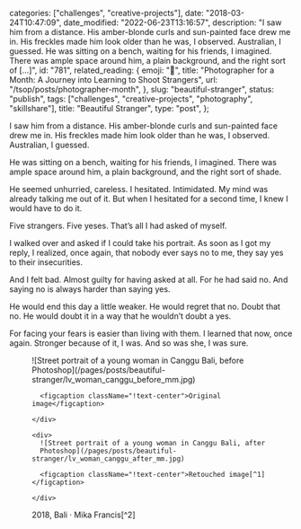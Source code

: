 
  categories: ["challenges", "creative-projects"],
  date: "2018-03-24T10:47:09",
  date_modified: "2022-06-23T13:16:57",
  description:
    "I saw him from a distance. His amber-blonde curls and sun-painted face drew me in. His freckles made him look older than he was, I observed. Australian, I guessed. He was sitting on a bench, waiting for his friends, I imagined. There was ample space around him, a plain background, and the right sort of […]",
  id: "781",
  related_reading: {
    emoji: "📸",
    title:
      "Photographer for a Month: A Journey into Learning to Shoot Strangers",
    url: "/tsop/posts/photographer-month",
  },
  slug: "beautiful-stranger",
  status: "publish",
  tags: ["challenges", "creative-projects", "photography", "skillshare"],
  title: "Beautiful Stranger",
  type: "post",
};


I saw him from a distance. His amber-blonde curls and sun-painted face drew me in. His freckles made him look older than he was, I observed. Australian, I guessed.

He was sitting on a bench, waiting for his friends, I imagined. There was ample space around him, a plain background, and the right sort of shade.

He seemed unhurried, careless. I hesitated. Intimidated. My mind was already talking me out of it. But when I hesitated for a second time, I knew I would have to do it.

Five strangers. Five yeses. That’s all I had asked of myself.

I walked over and asked if I could take his portrait. As soon as I got my reply, I realized, once again, that nobody ever says no to me, they say yes to their insecurities.

And I felt bad. Almost guilty for having asked at all. For he had said no. And saying no is always harder than saying yes.

He would end this day a little weaker. He would regret that no. Doubt that no. He would doubt it in a way that he wouldn’t doubt a yes.

For facing your fears is easier than living with them. I learned that now, once again. Stronger because of it, I was. And so was she, I was sure.

<figure>
  <div className="flex gap-2">
    <div>
      ![Street portrait of a young woman in Canggu Bali, before Photoshop](/pages/posts/beautiful-stranger/lv_woman_canggu_before_mm.jpg)

      <figcaption className="!text-center">Original image</figcaption>

    </div>

    <div>
      ![Street portrait of a young woman in Canggu Bali, after
      Photoshop](/pages/posts/beautiful-stranger/lv_woman_canggu_after_mm.jpg)

      <figcaption className="!text-center">Retouched image[^1]</figcaption>

    </div>

  </div>
  <figcaption className="!text-right">2018, Bali · Mika Francis[^2]</figcaption>
</figure>

[^1]: To edit the above image, I applied the retouching skills as thought in the Skillshare class [Photography Masterclass: Learn the secrets of portrait editing](https://skl.sh/2DsDoji). Sliding the arrow from the left border of the photo to the right will reveal the original shot.
[^2]: Not long after publishing this post, I would bump into this beautiful stranger on the internet. Her name is [Mika Francis](https://www.instagram.com/mikafrancis), and she may not be as shy in front of the camera as I thought she was.
